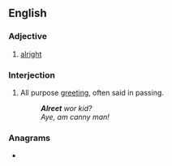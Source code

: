 ==English==

===Adjective===
{{en-adj|-}}

# {{lb|en|Geordie}} [[alright]]

===Interjection===
{{en-interj}}

# {{lb|en|Geordie}} All purpose [[greeting]], often said in passing.
#: '''''Alreet''' wor kid?''
#: ''Aye, am canny man!''

===Anagrams===
* {{anagrams|en|a=aeelrt|Aertel|Ertale|Tralee|e-alert|earlet|elater|relate|telera}}